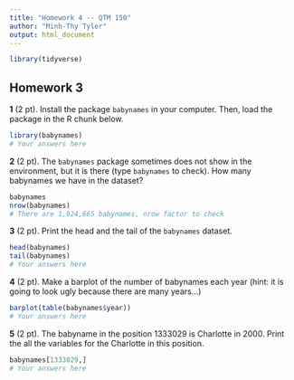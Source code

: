 ```yaml
---
title: "Homework 4 -- QTM 150"
author: "Minh-Thy Tyler"
output: html_document
---
```



```r
library(tidyverse)
```

## Homework 3

**1** (2 pt). Install the package `babynames` in your computer. Then, load the package in the R chunk below.

```r
library(babynames)
# Your answers here
```

**2** (2 pt). The `babynames` package sometimes does not show in the environment, but it is there (type `babynames` to check). How many babynames we have in the dataset?

```r
babynames
nrow(babynames)
# There are 1,924,665 babynames, nrow factor to check
```

**3** (2 pt). Print the head and the tail of the `babynames` dataset.

```r
head(babynames)
tail(babynames)
# Your answers here
```

**4** (2 pt). Make a barplot of the number of babynames each year (hint: it is going to look ugly because there are many years...)

```r
barplot(table(babynames$year))
# Your answers here
```

**5** (2 pt). The babyname in the position 1333029 is Charlotte in 2000. Print the all the variables for the Charlotte in this position.

```r
babynames[1333029,]
# Your answers here
```
